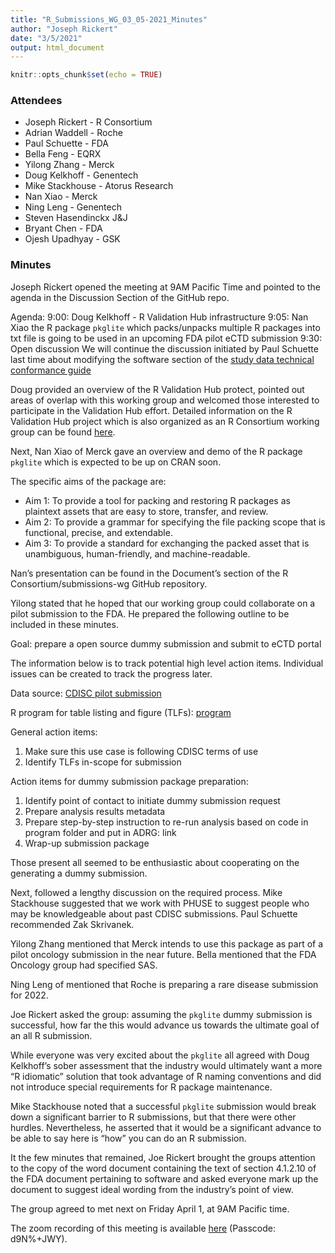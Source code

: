 ```yaml
---
title: "R_Submissions_WG_03_05-2021_Minutes"
author: "Joseph Rickert"
date: "3/5/2021"
output: html_document
---
```


```r
knitr::opts_chunk$set(echo = TRUE)
```


### Attendees

* Joseph Rickert - R Consortium
* Adrian Waddell - Roche
* Paul Schuette - FDA
* Bella Feng - EQRX
* Yilong Zhang - Merck
* Doug Kelkhoff - Genentech
* Mike Stackhouse - Atorus Research
* Nan Xiao - Merck
* Ning Leng - Genentech
* Steven Hasendinckx J&J
* Bryant Chen - FDA
* Ojesh Upadhyay - GSK

### Minutes
Joseph Rickert opened the meeting at 9AM Pacific Time and pointed to the agenda in the Discussion Section of the GitHub repo.

Agenda:
9:00: Doug Kelkhoff - R Validation Hub infrastructure
9:05: Nan Xiao the R package `pkglite` which packs/unpacks multiple R packages into txt file is going to be used in an upcoming FDA pilot eCTD submission
9:30: Open discussion
We will continue the discussion initiated by Paul Schuette last time about modifying the software section of the [study data technical conformance guide](https://www.fda.gov/industry/fda-resources-data-standards/study-data-standards-resources)

Doug provided an overview of the R Validation Hub protect, pointed out areas of overlap with this working group and welcomed those interested to participate in the Validation Hub effort. Detailed information on the R Validation Hub project which is also organized as an R Consortium working group can be found [here](https://www.pharmar.org/).

Next, Nan Xiao of Merck gave an overview and demo of the R package `pkglite` which is expected to be up on CRAN soon.

The specific aims of the package are: 

* Aim 1: To provide a tool for packing and restoring R packages as plaintext assets that are easy to store, transfer, and review.
* Aim 2: To provide a grammar for specifying the file packing scope that is functional, precise, and extendable.
* Aim 3: To provide a standard for exchanging the packed asset that is unambiguous, human-friendly, and machine-readable.

Nan's presentation can be found in the Document's section of the R Consortium/submissions-wg GitHub repository.

Yilong stated that he hoped that our working group could collaborate on a pilot submission to the FDA. He prepared the following outline to be included in these minutes.

Goal: prepare a open source dummy submission and submit to eCTD portal

The information below is to track potential high level action items. Individual issues can be created to track the progress later.

Data source: [CDISC pilot submission](https://bitbucket.cdisc.org/projects/CED/repos/sdtm-adam-pilot-project/browse)

R program for table listing and figure (TLFs): [program](program: https://github.com/atorus-research/CDISC_pilot_replication)

General action items:  

1. Make sure this use case is following CDISC terms of use
2. Identify TLFs in-scope for submission

Action items for dummy submission package preparation: 

1. Identify point of contact to initiate dummy submission request
2. Prepare analysis results metadata
3. Prepare step-by-step instruction to re-run analysis based on code in program folder and put in ADRG: link
4. Wrap-up submission package

Those present all seemed to be enthusiastic about cooperating on the generating a dummy submission.

Next, followed a lengthy discussion on the required process. Mike Stackhouse suggested that we work with PHUSE to suggest people who may be knowledgeable about past CDISC submissions. Paul Schuette recommended Zak Skrivanek.

Yilong Zhang mentioned that Merck intends to use this package as part of a pilot oncology submission in the near future. Bella mentioned that the FDA Oncology group had specified SAS.

Ning Leng of mentioned that Roche is preparing a rare disease submission for 2022.

Joe Rickert asked the group: assuming the `pkglite` dummy submission is successful, how far the this would advance us towards the ultimate goal of an all R submission.

While everyone was very excited about the `pkglite` all agreed with Doug Kelkhoff's sober assessment that the industry would ultimately want a more "R idiomatic" solution that took advantage of R naming conventions and did not introduce special requirements for R package maintenance. 

Mike Stackhouse noted that a successful `pkglite` submission would break down a significant barrier to R submissions, but that there were other hurdles. Nevertheless, he asserted that it would be a significant advance to be able to say here is "how" you can do an R submission.

It the few minutes that remained, Joe Rickert brought the groups attention to the copy of the word document containing the text of section 4.1.2.10 of the FDA document pertaining to software and asked everyone mark up the document to suggest ideal wording from the industry's point of view.

The group agreed to met next on Friday April 1, at 9AM Pacific time.

The zoom recording of this meeting is available [here](https://zoom.us/rec/share/o-E_jt-wuDDbUCcEhQFwdsE2vZhPlAdcoqo0mgLNmKgqAe3DCDBkxTH_A7eR_MEa.MoCkXvxa5JzE9F2d) (Passcode: d9N%+JWY).
